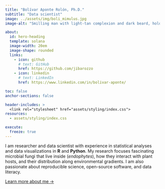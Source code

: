 ```yaml
---
title: "Bolívar Aponte Rolón, Ph.D."
subtitle: "Data scientist"
image: ../assets/img/boli_mimulus.jpg
image-alt: "Smilling man with light-tan complexion and dark beard, holding a Mimulus flower the mountainous outdoors"

about:
  id: hero-heading
  template: solana
  image-width: 20em
  image-shape: rounded
  links:
    - icon: github
      # text: GitHub
      href: https://github.com/jibarozzo
    - icon: linkedin
      # text: LinkedIn
      href: https://www.linkedin.com/in/bolivar-aponte/

toc: false
anchor-sections: false

header-includes: >
  <link rel="stylesheet" href="assets/styling/index.css">
resources:
  - assets/styling/index.css

execute: 
  freeze: true
---
```


::: {#hero-heading}
I am researcher and data scientist with experience in statistical analyses and data visualizations in **R** and **Python**. 
My research focuses fascinating microbial fungi that live inside (*endophytes*), how they interact with plant hosts, and their distribution along environmental gradients. I am also passionate about reproducible science, open-source software, and data literacy.

[Learn more about me &rarr;](/about/index.html){.about-links .subtitle}

:::

